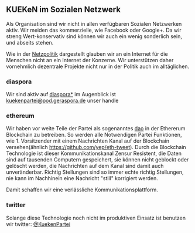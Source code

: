 == KUEKeN im Sozialen Netzwerk ==

Als Organisation sind wir nicht in allen verfügbaren Sozialen Netzwerken aktiv. Wir meiden das kommerzielle, wie Facebook oder Google+.
Da wir streng Wert-konservativ sind können wir auch ein wenig sonderlich sein, und abseits stehen. 

{{Baustein-no-image
|color = #1e90ff
|background = #fbfbfb
|text =
„Die Verdinglichung, kraft deren die einzig durch die Passivität der Massen ermöglichte Machtstruktur diesen selbst als eiserne Wirklichkeit entgegentritt, ist so dicht geworden, daß jede Spontanität, ja die Vorstellung vom wahren Sachverhalt notwendig zur verstiegenen Utopie, zum abwegigen Sektierertum geworden ist. Der Schein hat sich so konzentriert, daß ihn zu durchschauen objektiv den Charakter der Halluzination gewinnt.“ 

''Horkheimer/Ardono, Dialektik der Aufklärung, S. 215, 21 Auflage, 2013''
}}

Wie in der [[Netzpolitik]] dargestellt glauben wir an ein Internet für die Menschen nicht an ein Internet der Konzerne. Wir unterstützen daher vornehmlich dezentrale Projekte nicht nur in der Politik auch im alltäglichen.

=== diaspora ===

Wir sind aktiv auf [https://diasporafoundation.org/ diaspora*] im Augenblick ist 
[https://pod.geraspora.de/people/253952d09cd60133273c4860008dbc6c kuekenpartei@pod.geraspora.de] unser handle

=== ethereum ===

Wir haben vor weite Teile der Partei als sogenanntes [https://en.wikipedia.org/wiki/Decentralized_autonomous_organization dao] in der Ethererum Blockchain zu betreiben. So werden alle Notwendigen Partei Funktionen, wie 1. Vorsitzender mit einem Nachrichten Kanal auf der Blockchain versehen(ähnlich https://github.com/yep/eth-tweet). Durch die Blockchain Technologie ist dieser Kommunikationskanal Zensur Resistent, die Daten sind auf tausenden Computern gespeichert, sie können nicht geblockt oder gelöscht werden, die Nachrichten auf dem Kanal sind damit auch unveränderbar. Richtig Stellungen sind so immer echte richtig Stellungen, nie kann im Nachhinein eine Nachricht "still" korrigiert werden.

Damit schaffen wir eine verlässliche Kommunikationsplattform.

=== twitter ===

Solange diese Technologie noch nicht im produktiven Einsatz ist benutzen wir twitter:
[https://twitter.com/KuekenPartei @KuekenPartei]